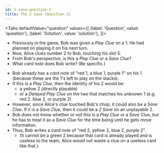 ```yaml
---
id: 2-save-question-2
title: The 2 Save (Question 2)
---
```



<BeginnersGuideProgress id="2-save-question-2" />

<!-- lint disable no-undefined-references -->

<Tabs
  defaultValue="question"
  values={[
    {label: 'Question', value: 'question'},
    {label: 'Solution', value: 'solution'},
  ]}>
<TabItem value="question">

- Previously in the game, Bob was given a _Play Clue_ on a 1. He had planned on playing it on his next turn.
- Now, Alice clues number 2 to Bob, touching his slot 5.
- From Bob's perspective, is this a _Play Clue_ or a _Save Clue_?
- What _card note_ does Bob write? (Be specific.)

</TabItem>
<TabItem value="solution">

- Bob already has a _card note_ of "red 1, a blue 1, purple 1" on his 1 (because these are the 1's left to play on the stacks).
- If this is a _Play Clue_, then the identity of his 2 would be:
  - a yellow 2 (directly playable)
  - or a _Delayed Play Clue_ on the two that matches his unknown 1 (e.g. red 2, blue 2, or purple 2)
- However, since Alice's clue touched Bob's chop, it could also be a _Save Clue_. If it is a _Save Clue_, then it could be a _2 Save_ on an unplayable 2.
- Bob does not know whether or not this is a _Play Clue_ or a _Save Clue_, but he has to treat it as a _Save Clue_ for the time being until he gets move information.
- Thus, Bob writes a _card note_ of "red 2, yellow 2, blue 2, purple 2".
  - (It cannot be a green 2 because that card is already played and is useless to the team; Alice would not waste a clue on a useless card like that.)

</TabItem>
</Tabs>

<TwoSaveQuestion2 />
